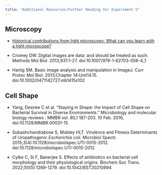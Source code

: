 ```yaml
---
title: "Additional Resources/Further Reading for Experiment 5"
---
```


## Microscopy

* [Historical contributions from light microscopy: What can you learn with a light microscope?](https://www.ibiology.org/talks/light-microscopy/)

* Cromey DW. Digital images are data: and should be treated as such. Methods Mol Biol. 2013;931:1-27. doi:10.1007/978-1-62703-056-4_1

* Hartig SM. Basic image analysis and manipulation in ImageJ. Curr Protoc Mol Biol. 2013;Chapter 14:Unit14.15. doi:10.1002/0471142727.mb1415s102

## Cell Shape

* Yang, Desirée C et al. “Staying in Shape: the Impact of Cell Shape on Bacterial Survival in Diverse Environments.” Microbiology and molecular biology reviews : MMBR vol. 80,1 187-203. 10 Feb. 2016, doi:10.1128/MMBR.00031-15

* Subashchandrabose S, Mobley HLT. Virulence and Fitness Determinants of Uropathogenic *Escherichia coli*. Microbiol Spectr. 2015;3(4):10.1128/microbiolspec.UTI-0015-2012. doi:10.1128/microbiolspec.UTI-0015-2012

* Cylke C, Si F, Banerjee S. Effects of antibiotics on bacterial cell morphology and their physiological origins. Biochem Soc Trans. 2022;50(5):1269-1279. doi:10.1042/BST20210894

